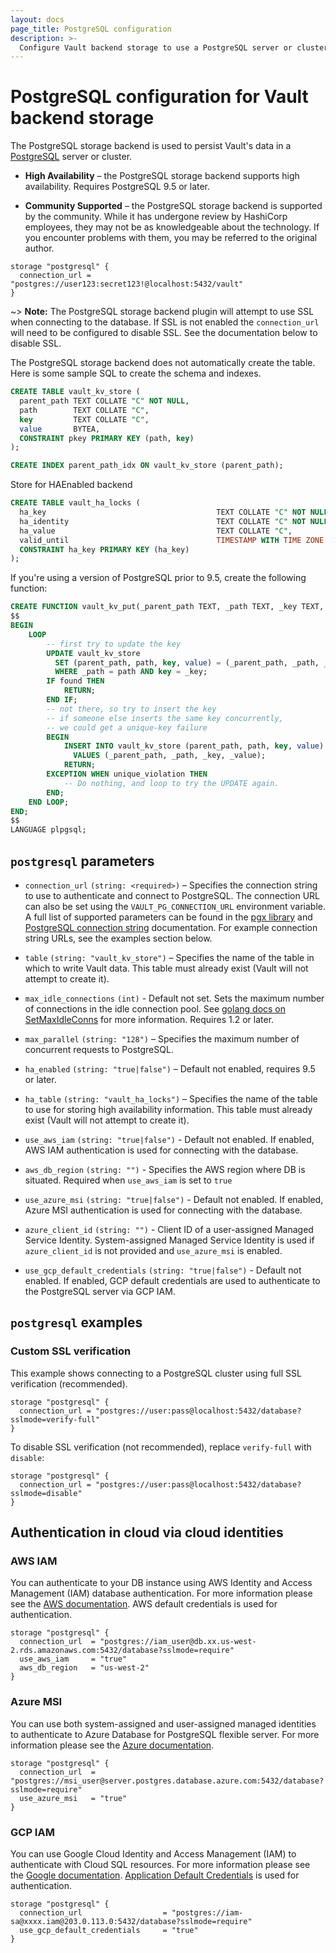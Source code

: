 ```yaml
---
layout: docs
page_title: PostgreSQL configuration
description: >-
  Configure Vault backend storage to use a PostgreSQL server or cluster.
---
```


# PostgreSQL  configuration for Vault backend storage

The PostgreSQL storage backend is used to persist Vault's data in a
[PostgreSQL][postgresql] server or cluster.

- **High Availability** – the PostgreSQL storage backend supports
  high availability. Requires PostgreSQL 9.5 or later.

- **Community Supported** – the PostgreSQL storage backend is supported by the
  community. While it has undergone review by HashiCorp employees, they may not
  be as knowledgeable about the technology. If you encounter problems with them,
  you may be referred to the original author.

```hcl
storage "postgresql" {
  connection_url = "postgres://user123:secret123!@localhost:5432/vault"
}
```

~> **Note:** The PostgreSQL storage backend plugin will attempt to use SSL
when connecting to the database. If SSL is not enabled the `connection_url`
will need to be configured to disable SSL. See the documentation below
to disable SSL.

The PostgreSQL storage backend does not automatically create the table. Here is
some sample SQL to create the schema and indexes.

```sql
CREATE TABLE vault_kv_store (
  parent_path TEXT COLLATE "C" NOT NULL,
  path        TEXT COLLATE "C",
  key         TEXT COLLATE "C",
  value       BYTEA,
  CONSTRAINT pkey PRIMARY KEY (path, key)
);

CREATE INDEX parent_path_idx ON vault_kv_store (parent_path);
```

Store for HAEnabled backend

```sql
CREATE TABLE vault_ha_locks (
  ha_key                                      TEXT COLLATE "C" NOT NULL,
  ha_identity                                 TEXT COLLATE "C" NOT NULL,
  ha_value                                    TEXT COLLATE "C",
  valid_until                                 TIMESTAMP WITH TIME ZONE NOT NULL,
  CONSTRAINT ha_key PRIMARY KEY (ha_key)
);
```

If you're using a version of PostgreSQL prior to 9.5, create the following function:

```sql
CREATE FUNCTION vault_kv_put(_parent_path TEXT, _path TEXT, _key TEXT, _value BYTEA) RETURNS VOID AS
$$
BEGIN
    LOOP
        -- first try to update the key
        UPDATE vault_kv_store
          SET (parent_path, path, key, value) = (_parent_path, _path, _key, _value)
          WHERE _path = path AND key = _key;
        IF found THEN
            RETURN;
        END IF;
        -- not there, so try to insert the key
        -- if someone else inserts the same key concurrently,
        -- we could get a unique-key failure
        BEGIN
            INSERT INTO vault_kv_store (parent_path, path, key, value)
              VALUES (_parent_path, _path, _key, _value);
            RETURN;
        EXCEPTION WHEN unique_violation THEN
            -- Do nothing, and loop to try the UPDATE again.
        END;
    END LOOP;
END;
$$
LANGUAGE plpgsql;
```

## `postgresql` parameters

- `connection_url` `(string: <required>)` – Specifies the connection string to
  use to authenticate and connect to PostgreSQL. The connection URL can also be
  set using the `VAULT_PG_CONNECTION_URL` environment variable. A full list of supported
  parameters can be found in the [pgx library][pgxlib] and [PostgreSQL connection string][pg_conn_docs]
  documentation. For example connection string URLs, see the examples section below.

- `table` `(string: "vault_kv_store")` – Specifies the name of the table in
  which to write Vault data. This table must already exist (Vault will not
  attempt to create it).

- `max_idle_connections` `(int)` - Default not set. Sets the maximum number of
  connections in the idle connection pool. See
  [golang docs on SetMaxIdleConns][golang_setmaxidleconns] for more information.
  Requires 1.2 or later.

- `max_parallel` `(string: "128")` – Specifies the maximum number of concurrent
  requests to PostgreSQL.

- `ha_enabled` `(string: "true|false")` – Default not enabled, requires 9.5 or later.

- `ha_table` `(string: "vault_ha_locks")` – Specifies the name of the table to use
  for storing high availability information. This table must already exist (Vault
  will not attempt to create it).

- `use_aws_iam` `(string: "true|false")` - Default not enabled. If enabled, AWS IAM 
  authentication is used for connecting with the database.

- `aws_db_region` `(string: "")` -  Specifies the AWS region where DB is situated.
  Required when `use_aws_iam` is set to  `true`

- `use_azure_msi` `(string: "true|false")` - Default not enabled. If enabled, Azure MSI 
  authentication is used for connecting with the database.

- `azure_client_id` `(string: "")` - Client ID of a user-assigned Managed Service Identity.
  System-assigned Managed Service Identity is used if `azure_client_id` is not provided and
  `use_azure_msi` is enabled.

- `use_gcp_default_credentials` `(string: "true|false")` - Default not enabled. If enabled, GCP default
  credentials are used to authenticate to the PostgreSQL server via GCP IAM.

## `postgresql` examples

### Custom SSL verification

This example shows connecting to a PostgreSQL cluster using full SSL
verification (recommended).

```hcl
storage "postgresql" {
  connection_url = "postgres://user:pass@localhost:5432/database?sslmode=verify-full"
}
```

To disable SSL verification (not recommended), replace `verify-full` with
`disable`:

```hcl
storage "postgresql" {
  connection_url = "postgres://user:pass@localhost:5432/database?sslmode=disable"
}
```

## Authentication in cloud via cloud identities

### AWS IAM
You can authenticate to your DB instance using AWS Identity and Access Management (IAM) database authentication. For more information
please see the [AWS documentation][aws_iam]. 
AWS default credentials is used for authentication.

```hcl
storage "postgresql" {
  connection_url  = "postgres://iam_user@db.xx.us-west-2.rds.amazonaws.com:5432/database?sslmode=require"
  use_aws_iam     = "true"
  aws_db_region   = "us-west-2"
}
```

### Azure MSI
You can use both system-assigned and user-assigned managed identities to authenticate to Azure Database for PostgreSQL flexible server.
For more information please see the [Azure documentation][azure_msi]. 

```hcl
storage "postgresql" {
  connection_url  = "postgres://msi_user@server.postgres.database.azure.com:5432/database?sslmode=require"
  use_azure_msi   = "true"
}
```

### GCP IAM
You can use Google Cloud Identity and Access Management (IAM) to authenticate with Cloud SQL resources.
For more information please see the [Google documentation][google_iam]. 
[Application Default Credentials][google_default_creds] is used for authentication.

```hcl
storage "postgresql" {
  connection_url                  = "postgres://iam-sa@xxxx.iam@203.0.113.0:5432/database?sslmode=require"
  use_gcp_default_credentials     = "true"
}
```

[golang_setmaxidleconns]: https://golang.org/pkg/database/sql/#DB.SetMaxIdleConns
[postgresql]: https://www.postgresql.org/
[pgxlib]: https://pkg.go.dev/github.com/jackc/pgx/stdlib
[pg_conn_docs]: https://www.postgresql.org/docs/current/libpq-connect.html#LIBPQ-CONNSTRING
[aws_iam]: https://docs.aws.amazon.com/AmazonRDS/latest/UserGuide/UsingWithRDS.IAMDBAuth.html
[azure_msi]: https://learn.microsoft.com/en-us/azure/postgresql/flexible-server/how-to-connect-with-managed-identity
[google_iam]: https://cloud.google.com/sql/docs/postgres/iam-authentication
[google_default_creds]: https://cloud.google.com/docs/authentication/provide-credentials-adc#how-to
